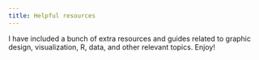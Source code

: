 ```yaml
---
title: Helpful resources
---
```


I have included a bunch of extra resources and guides related to graphic design, visualization, R, data, and other relevant topics. Enjoy!
